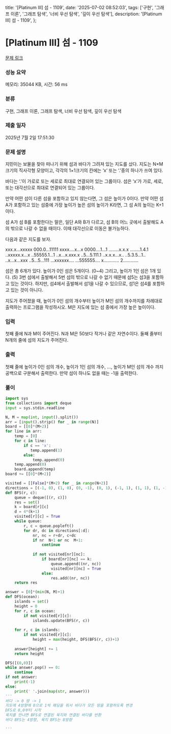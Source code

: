   title: '[Platinum III] 섬 - 1109',
  date: '2025-07-02 08:52:03',
  tags: ['구현', '그래프 이론', '그래프 탐색', '너비 우선 탐색', '깊이 우선 탐색'],
  description: '[Platinum III] 섬 - 1109',
};

# [Platinum III] 섬 - 1109 

[문제 링크](https://www.acmicpc.net/problem/1109) 

### 성능 요약

메모리: 35044 KB, 시간: 56 ms

### 분류

구현, 그래프 이론, 그래프 탐색, 너비 우선 탐색, 깊이 우선 탐색

### 제출 일자

2025년 7월 2일 17:51:30

### 문제 설명

지민이는 보물을 찾아 떠나기 위해 섬과 바다가 그려져 있는 지도를 샀다. 지도는 N×M 크기의 직사각형 모양이고, 각각의 1×1크기의 칸에는 ‘x’ 또는 ‘.’중의 하나가 쓰여 있다.

바다는 ‘.’이 가로로 또는 세로로 최대로 연결되어 있는 그룹이다. 섬은 ‘x’가 가로, 세로, 또는 대각선으로 최대로 연결되어 있는 그룹이다.

만약 어떤 섬이 다른 섬을 포함하고 있지 않는다면, 그 섬은 높이가 0이다. 만약 어떤 섬A가 포함하고 있는 섬중에 가장 높이가 높은 섬의 높이가 K라면, 그 섬 A의 높이는 K+1이다.

섬 A가 섬 B를 포함한다는 말은, 일단 A와 B가 다르고, 섬 B의 어느 곳에서 출발해도 A의 밖으로 나갈 수 없을 때이다. 이때 대각선으로 이동은 불가능하다.

다음과 같은 지도를 보자.

xxx.x...xxxxx        000.0...11111
xxxx....x...x        0000....1...1
........x.x.x        ........1.4.1
..xxxxx.x...x        ..55555.1...1
..x...x.xxx.x        ..5...5.111.1
..x.x.x...x..        ..5.3.5...1..
..x...x...xxx        ..5...5...111
...xxxxxx....        ...555555....
x............        2............

섬은 총 6개가 있다. 높이가 0인 섬은 5개이다. (0~4) 그리고, 높이가 1인 섬은 1개 있다. (5) 3번 섬에서 출발해서 5번 섬의 밖으로 나갈 수 없기 때문에 섬5는 섬3을 포함하고 있는 것이다. 하지만, 섬4에서 출발해서 섬1을 나갈 수 있으므로, 섬1은 섬4를 포함하고 있는 것이 아니다.

지도가 주어졌을 때, 높이가 0인 섬의 개수부터 높이가 M인 섬의 개수까지를 차례대로 출력하는 프로그램을 작성하시오. M은 지도에 있는 섬 중에서 가장 높은 높이이다.

### 입력 

 첫째 줄에 N과 M이 주어진다. N과 M은 50보다 작거나 같은 자연수이다. 둘째 줄부터 N개의 줄에 섬의 지도가 주어진다.

### 출력 

 첫째 줄에 높이가 0인 섬의 개수, 높이가 1인 섬의 개수, …, 높이가 M인 섬의 개수 까지 공백으로 구분해서 출력한다. 만약 섬이 하나도 없을 때는 -1을 출력한다.

### 풀이
```python
import sys
from collections import deque
input = sys.stdin.readline

N, M = map(int, input().split())
arr = [input().strip() for _ in range(N)]
board = [[0]*(M+2)]
for line in arr:
    temp = [0]
    for c in line:
        if c == 'x':
           temp.append(1) 
        else:
            temp.append(0)
    temp.append(0)
    board.append(temp)
board += [[0]*(M+2)]

visited = [[False]*(M+2) for _ in range(N+2)]
directions = [(-1, 0), (1, 0), (0, -1), (0, 1), (-1, 1), (1, 1), (1, -1), (-1, -1)]
def BFS(r, c):
    queue = deque([(r, c)])
    res = set()
    k = board[r][c]
    d = 4*(k+1)
    visited[r][c] = True
    while queue:
        r, c = queue.popleft()
        for dr, dc in directions[:d]:
            nr, nc = r+dr, c+dc
            if nr  N+1 or nc  M+1:
                continue
            
            if not visited[nr][nc]:
                if board[nr][nc] == k:
                    queue.append((nr, nc))
                    visited[nr][nc] = True
                else:
                    res.add((nr, nc))
    return res

answer = [0]*(min(N, M)+1)
def DFS(ocean):
    islands = set()
    height = 0
    for r, c in ocean:
        if not visited[r][c]:
            islands.update(BFS(r, c))
    
    for r, c in islands:
        if not visited[r][c]:
            height = max(height, DFS(BFS(r, c))+1)
    
    answer[height] += 1
    return height

DFS([(0,0)])
while answer.pop() == 0:
    continue
if not answer:
    print(-1)
else:
    print(' '.join(map(str, answer)))
'''
바다 -> 0 땅 -> 1
지도에 4방향에 0으로 1씩 패딩을 줘서 바다가 모든 땅을 포함하도록 변경
DFS로 0,0부터 시작
육지를 만나면 BFS로 연결된 육지와 연결된 바다를 반환
바다 BFS는 4방향, 육지 BFS는 8방향

'''
```